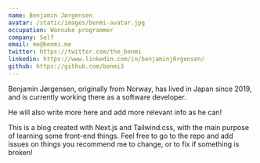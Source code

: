 ```yaml
---
name: Benjamin Jørgensen
avatar: /static/images/benmi-avatar.jpg
occupation: Wannabe programmer
company: Self
email: me@benmi.me
twitter: https://twitter.com/the_benmi
linkedin: https://www.linkedin.com/in/benjaminj0rgensen/
github: https://github.com/benmi3
---
```


Benjamin Jørgensen, originally from Norway, has lived in Japan since 2019, and is currently working there as a software developer.

He will also write more here and add more relevant info as he can!

This is a blog created with Next.js and Tailwind.css, with the main purpose of learning some front-end things. Feel free to go to the repo and add issues on things you recommend me to change, or to fix if something is broken!
